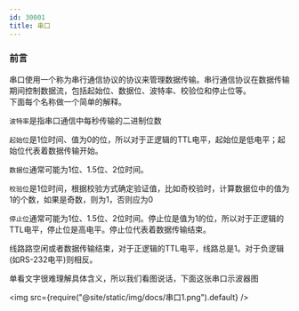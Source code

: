 ```yaml
---
id: 30001
title: 串口
---
```



### 前言

串口使用一个称为串行通信协议的协议来管理数据传输。串行通信协议在数据传输期间控制数据流，包括起始位、数据位、波特率、校验位和停止位等。    
下面每个名称做一个简单的解释。   

``波特率``是指串口通信中每秒传输的二进制位数

``起始位``是1位时间、值为0的位，所以对于正逻辑的TTL电平，起始位是低电平；起始位代表着数据传输开始。      

``数据位``通常可能为1位、1.5位、2位时间。          

``校验位``是1位时间，根据校验方式确定验证值，比如奇校验时，计算数据位中的值为1的个数，如果是奇数，则为1，否则应为0      

``停止位``通常可能为1位、1.5位、2位时间。停止位是值为1的位，所以对于正逻辑的TTL电平，停止位是高电平。停止位代表着数据传输结束。     

线路路空闲或者数据传输结束，对于正逻辑的TTL电平，线路总是1。对于负逻辑(如RS-232电平)则相反。


单看文字很难理解具体含义，所以我们看图说话，下面这张串口示波器图

<img src={require("@site/static/img/docs/串口1.png").default} />
